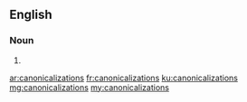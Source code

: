 ==English==

===Noun===
{{head|en|noun plural form}}

# {{plural of|canonicalization|lang=en}}

[[ar:canonicalizations]]
[[fr:canonicalizations]]
[[ku:canonicalizations]]
[[mg:canonicalizations]]
[[my:canonicalizations]]